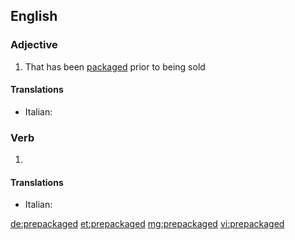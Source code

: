 ==English==

===Adjective===
{{en-adj}}

# That has been [[packaged]] prior to being sold

====Translations====
{{trans-top|that has been packaged prior to being sold}}
* Italian: {{t+|it|preconfezionato}}
{{trans-mid}}
{{trans-bottom}}

===Verb===
{{head|en|verb form}}

# {{en-past of|prepackage}}

====Translations====
{{trans-top|form of prepackage}}
* Italian: {{t+|it|preconfezionato}}
{{trans-mid}}
{{trans-bottom}}

[[de:prepackaged]]
[[et:prepackaged]]
[[mg:prepackaged]]
[[vi:prepackaged]]